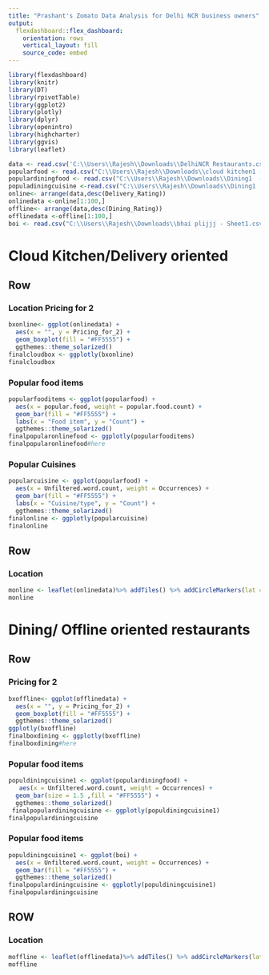 ---
title: "Prashant's Zomato Data Analysis for Delhi NCR business owners"
output: 
  flexdashboard::flex_dashboard:
    orientation: rows
    vertical_layout: fill
    source_code: embed
---

```{r setup, include=FALSE}
library(flexdashboard)
library(knitr)
library(DT)
library(rpivotTable)
library(ggplot2)
library(plotly)
library(dplyr)
library(openintro)
library(highcharter)
library(ggvis)
library(leaflet)

```


```{r}
data <- read.csv('C:\\Users\\Rajesh\\Downloads\\DelhiNCR Restaurants.csv',)
popularfood <- read.csv("C:\\Users\\Rajesh\\Downloads\\cloud kitchen1 - Sheet1.csv")
populardiningfood <- read.csv("C:\\Users\\Rajesh\\Downloads\\Dining1  - Sheet1.csv")
populadiningcuisine <-read.csv("C:\\Users\\Rajesh\\Downloads\\Dining1  - Sheet1.csv")
online<- arrange(data,desc(Delivery_Rating))
onlinedata <-online[1:100,]
offline<- arrange(data,desc(Dining_Rating))
offlinedata <-offline[1:100,]
boi <- read.csv("C:\\Users\\Rajesh\\Downloads\\bhai plijjj - Sheet1.csv")

```


Cloud Kitchen/Delivery oriented
=====================================


Row
-------------------------------

### Location Pricing for 2 

```{r}
bxonline<- ggplot(onlinedata) +
  aes(x = "", y = Pricing_for_2) +
  geom_boxplot(fill = "#FF5555") +
  ggthemes::theme_solarized()
finalcloudbox <- ggplotly(bxonline)
finalcloudbox
```

### Popular food items

```{r}
popularfooditems <- ggplot(popularfood) +
  aes(x = popular.food, weight = popular.food.count) +
  geom_bar(fill = "#FF5555") +
  labs(x = "Food item", y = "Count") +
  ggthemes::theme_solarized()
finalpopularonlinefood <- ggplotly(popularfooditems)
finalpopularonlinefood#here
```

### Popular Cuisines

```{r}
popularcuisine <- ggplot(popularfood) +
  aes(x = Unfiltered.word.count, weight = Occurrences) +
  geom_bar(fill = "#FF5555") +
  labs(x = "Cuisine/type", y = "Count") +
  ggthemes::theme_solarized()
finalonline <- ggplotly(popularcuisine)
finalonline
```


Row
------------------------------------
### Location

```{r}
monline <- leaflet(onlinedata)%>% addTiles() %>% addCircleMarkers(lat = onlinedata$Latitude,lng = onlinedata$Longitude,radius = 1, fill= "#FF5555")
monline


```

Dining/ Offline oriented restaurants
========================================

Row
-------------------------------

### Pricing for 2

```{r}
bxoffline<- ggplot(offlinedata) +
  aes(x = "", y = Pricing_for_2) +
  geom_boxplot(fill = "#FF5555") +
  ggthemes::theme_solarized()
ggplotly(bxoffline)
finalboxdining <- ggplotly(bxoffline)
finalboxdining#here

```

### Popular food items

```{r}
populdiningcuisine1 <- ggplot(populardiningfood) +
   aes(x = Unfiltered.word.count, weight = Occurrences) +
  geom_bar(size = 1.5 ,fill = "#FF5555") +
  ggthemes::theme_solarized()
 finalpopulardiningcuisine <- ggplotly(populdiningcuisine1)
finalpopulardiningcuisine
```



### Popular food items

```{r}
populdiningcuisine1 <- ggplot(boi) +
  aes(x = Unfiltered.word.count, weight = Occurrences) +
  geom_bar(fill = "#FF5555") +
  ggthemes::theme_solarized()
finalpopulardiningcuisine <- ggplotly(populdiningcuisine1)
finalpopulardiningcuisine
```

ROW
-------------------------------
### Location

```{r}
moffline <- leaflet(offlinedata)%>% addTiles() %>% addCircleMarkers(lat = offlinedata$Latitude,lng = offlinedata$Longitude,radius = 1,opacity = 1, fill= "red")
moffline
```






